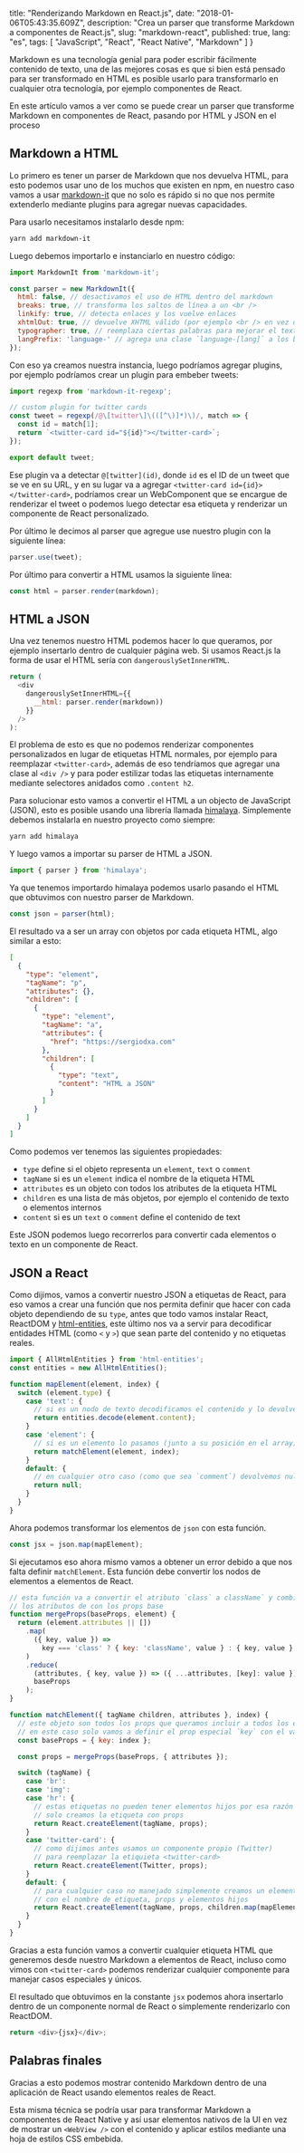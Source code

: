 
  title: "Renderizando Markdown en React.js",
  date: "2018-01-06T05:43:35.609Z",
  description: "Crea un parser que transforme Markdown a componentes de React.js",
  slug: "markdown-react",
  published: true,
  lang: "es",
  tags: [
    "JavaScript",
    "React",
    "React Native",
    "Markdown"
  ]
}


Markdown es una tecnología genial para poder escribir fácilmente contenido de texto, una de las mejores cosas es que si bien está pensado para ser transformado en HTML es posible usarlo para transformarlo en cualquier otra tecnología, por ejemplo componentes de React.

En este artículo vamos a ver como se puede crear un parser que transforme Markdown en componentes de React, pasando por HTML y JSON en el proceso

## Markdown a HTML

Lo primero es tener un parser de Markdown que nos devuelva HTML, para esto podemos usar uno de los muchos que existen en npm, en nuestro caso vamos a usar [markdown-it](https://github.com/markdown-it/markdown-it) que no solo es rápido si no que nos permite extenderlo mediante plugins para agregar nuevas capacidades.

Para usarlo necesitamos instalarlo desde npm:

```bash
yarn add markdown-it
```

Luego debemos importarlo e instanciarlo en nuestro código:

```js
import MarkdownIt from 'markdown-it';

const parser = new MarkdownIt({
  html: false, // desactivamos el uso de HTML dentro del markdown
  breaks: true, // transforma los saltos de línea a un <br />
  linkify: true, // detecta enlaces y los vuelve enlaces
  xhtmlOut: true, // devuelve XHTML válido (por ejemplo <br /> en vez de <br>)
  typographer: true, // reemplaza ciertas palabras para mejorar el texto
  langPrefix: 'language-' // agrega una clase `language-[lang]` a los bloques de código
});
```

Con eso ya creamos nuestra instancia, luego podríamos agregar plugins, por ejemplo podríamos crear un plugin para embeber tweets:

```js
import regexp from 'markdown-it-regexp';

// custom plugin for twitter cards
const tweet = regexp(/@\[twitter\]\(([^\)]*)\)/, match => {
  const id = match[1];
  return `<twitter-card id="${id}"></twitter-card>`;
});

export default tweet;
```

Ese plugin va a detectar `@[twitter](id)`, donde `id` es el ID de un tweet que se ve en su URL, y en su lugar va a agregar `<twitter-card id={id}></twitter-card>`, podríamos crear un WebComponent que se encargue de renderizar el tweet o podemos luego detectar esa etiqueta y renderizar un componente de React personalizado.

Por último le decimos al parser que agregue use nuestro plugin con la siguiente línea:

```js
parser.use(tweet);
```

Por último para convertir a HTML usamos la siguiente línea:

```js
const html = parser.render(markdown);
```

## HTML a JSON

Una vez tenemos nuestro HTML podemos hacer lo que queramos, por ejemplo insertarlo dentro de cualquier página web. Si usamos React.js la forma de usar el HTML sería con `dangerouslySetInnerHTML`.

```js
return (
  <div
    dangerouslySetInnerHTML={{
      __html: parser.render(markdown))
    }}
  />
):
```

El problema de esto es que no podemos renderizar componentes personalizados en lugar de etiquetas HTML normales, por ejemplo para reemplazar `<twitter-card>`, además de eso tendríamos que agregar una clase al `<div />` y para poder estilizar todas las etiquetas internamente mediante selectores anidados como `.content h2`.

Para solucionar esto vamos a convertir el HTML a un objecto de JavaScript (JSON), esto es posible usando una librería llamada [himalaya](https://github.com/andrejewski/himalaya). Simplemente debemos instalarla en nuestro proyecto como siempre:

```bash
yarn add himalaya
```

Y luego vamos a importar su parser de HTML a JSON.

```js
import { parser } from 'himalaya';
```

Ya que tenemos importardo himalaya podemos usarlo pasando el HTML que obtuvimos con nuestro parser de Markdown.

```js
const json = parser(html);
```

El resultado va a ser un array con objetos por cada etiqueta HTML, algo similar a esto:

```json
[
  {
    "type": "element",
    "tagName": "p",
    "attributes": {},
    "children": [
      {
        "type": "element",
        "tagName": "a",
        "attributes": {
          "href": "https://sergiodxa.com"
        },
        "children": [
          {
            "type": "text",
            "content": "HTML a JSON"
          }
        ]
      }
    ]
  }
]
```

Como podemos ver tenemos las siguientes propiedades:

* `type` define si el objeto representa un `element`, `text` o `comment`
* `tagName` si es un `element` indica el nombre de la etiqueta HTML
* `attributes` es un objeto con todos los atributes de la etiqueta HTML
* `children` es una lista de más objetos, por ejemplo el contenido de texto o elementos internos
* `content` si es un `text` o `comment` define el contenido de text

Este JSON podemos luego recorrerlos para convertir cada elementos o texto en un componente de React.

## JSON a React

Como dijimos, vamos a convertir nuestro JSON a etiquetas de React, para eso vamos a crear una función que nos permita definir que hacer con cada objeto dependiendo de su `type`, antes que todo vamos instalar React, ReactDOM y [html-entities](https://www.npmjs.com/package/html-entities), este último nos va a servir para decodificar entidades HTML (como `<` y `>`) que sean parte del contenido y no etiquetas reales.

```js
import { AllHtmlEntities } from 'html-entities';
const entities = new AllHtmlEntities();

function mapElement(element, index) {
  switch (element.type) {
    case 'text': {
      // si es un nodo de texto decodificamos el contenido y lo devolvemos
      return entities.decode(element.content);
    }
    case 'element': {
      // si es un elemento lo pasamos (junto a su posición en el array) a matchElement
      return matchElement(element, index);
    }
    default: {
      // en cualquier otro caso (como que sea `comment`) devolvemos null
      return null;
    }
  }
}
```

Ahora podemos transformar los elementos de `json` con esta función.

```js
const jsx = json.map(mapElement);
```

Si ejecutamos eso ahora mismo vamos a obtener un error debido a que nos falta definir `matchElement`. Esta función debe convertir los nodos de elementos a elementos de React.

```js
// esta función va a convertir el atributo `class` a className` y combinar
// los atributos de con los props base
function mergeProps(baseProps, element) {
  return (element.attributes || [])
    .map(
      ({ key, value }) =>
        key === 'class' ? { key: 'className', value } : { key, value }
    )
    .reduce(
      (attributes, { key, value }) => ({ ...attributes, [key]: value }),
      baseProps
    );
}

function matchElement({ tagName children, attributes }, index) {
  // este objeto son todos los props que queramos incluir a todos los elementos
  // en este caso solo vamos a definir el prop especial `key` con el valor de `index`
  const baseProps = { key: index };

  const props = mergeProps(baseProps, { attributes });

  switch (tagName) {
    case 'br':
    case 'img':
    case 'hr': {
      // estas etiquetas no pueden tener elementos hijos por esa razón
      // solo creamos la etiqueta con props
      return React.createElement(tagName, props);
    }
    case 'twitter-card': {
      // como dijimos antes usamos un componente propio (Twitter)
      // para reemplazar la etiquieta <twitter-card>
      return React.createElement(Twitter, props);
    }
    default: {
      // para cualquier caso no manejado simplemente creamos un element
      // con el nombre de etiqueta, props y elementos hijos
      return React.createElement(tagName, props, children.map(mapElement));
    }
  }
}
```

Gracias a esta función vamos a convertir cualquier etiqueta HTML que generemos desde nuestro Markdown a elementos de React, incluso como vimos con `<twitter-card>` podemos renderizar cualquier componente para manejar casos especiales y únicos.

El resultado que obtuvimos en la constante `jsx` podemos ahora insertarlo dentro de un componente normal de React o simplemente renderizarlo con ReactDOM.

```js
return <div>{jsx}</div>;
```

## Palabras finales

Gracias a esto podemos mostrar contenido Markdown dentro de una aplicación de React usando elementos reales de React.

Esta misma técnica se podría usar para transformar Markdown a componentes de React Native y así usar elementos nativos de la UI en vez de mostrar un `<WebView />` con el contenido y aplicar estilos mediante una hoja de estilos CSS embebida.
